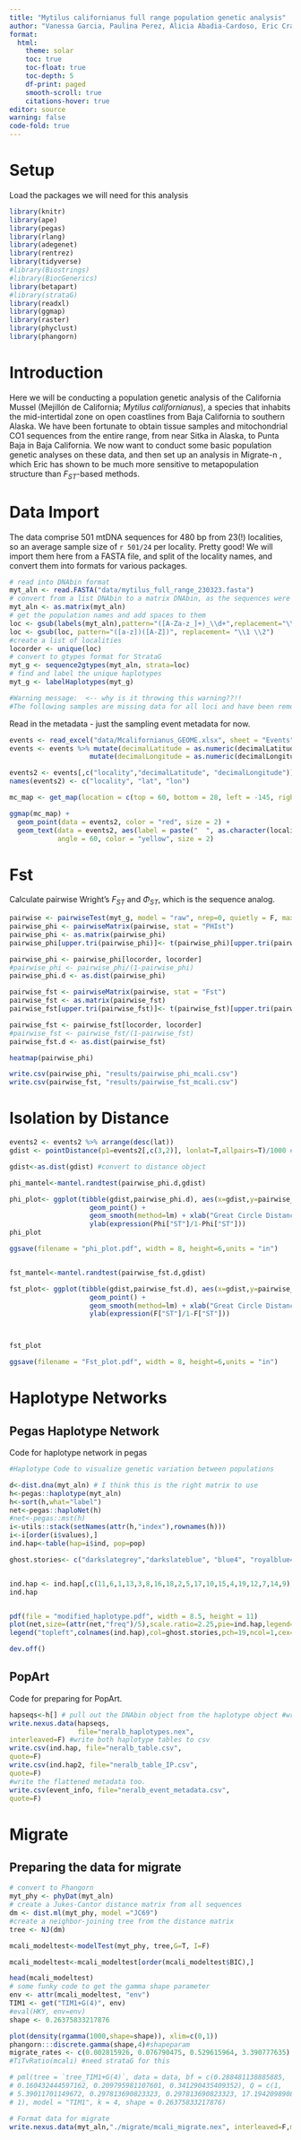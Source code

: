 ```yaml
---
title: "Mytilus californianus full range population genetic analysis"
author: "Vanessa Garcia, Paulina Perez, Alicia Abadia-Cardoso, Eric Crandall"
format:
  html:
    theme: solar
    toc: true
    toc-float: true
    toc-depth: 5
    df-print: paged
    smooth-scroll: true
    citations-hover: true
editor: source
warning: false
code-fold: true
---
```


# Setup

Load the packages we will need for this analysis

```r
library(knitr)
library(ape)
library(pegas)
library(rlang)
library(adegenet)
library(rentrez)
library(tidyverse)
#library(Biostrings)
#library(BiocGenerics)
library(betapart)
#library(strataG)
library(readxl)
library(ggmap)
library(raster)
library(phyclust)
library(phangorn)
```

# Introduction

Here we will be conducting a population genetic analysis of the California Mussel (Mejillón de California; *Mytilus californianus*), a species that inhabits the mid-intertidal zone on open coastlines from Baja California to southern Alaska. We have been fortunate to obtain tissue samples and mitochondrial CO1 sequences from the entire range, from near Sitka in Alaska, to Punta Baja in Baja California. We now want to conduct some basic population genetic analyses on these data, and then set up an analysis in Migrate-n , which Eric has shown to be much more sensitive to metapopulation structure than $F_{ST}$-based methods.

# Data Import

The data comprise 501 mtDNA sequences for 480 bp from 23(!) localities, so an average sample size of `r 501/24` per locality. Pretty good! We will import them here from a FASTA file, and split of the locality names, and convert them into formats for various packages.

```r
# read into DNAbin format
myt_aln <- read.FASTA("data/mytilus_full_range_230323.fasta") 
# convert from a list DNAbin to a matrix DNAbin, as the sequences were already aligned in Geneious
myt_aln <- as.matrix(myt_aln)
# get the population names and add spaces to them
loc <- gsub(labels(myt_aln),pattern="([A-Za-z_]+)_\\d+",replacement="\\1")
loc <- gsub(loc, pattern="([a-z])([A-Z])", replacement= "\\1 \\2")
#create a list of localities
locorder <- unique(loc)
# convert to gtypes format for StrataG
myt_g <- sequence2gtypes(myt_aln, strata=loc)
# find and label the unique haplotypes
myt_g <- labelHaplotypes(myt_g)

#Warning message:  <-- why is it throwing this warning??!!
#The following samples are missing data for all loci and have been removed: CapeArago_20, #WhitePoint_03, WhitePoint_17 
```
Read in the metadata - just the sampling event metadata for now.

```r
events <- read_excel("data/Mcalifornianus_GEOME.xlsx", sheet = "Events")
events <- events %>% mutate(decimalLatitude = as.numeric(decimalLatitude)) %>% 
                    mutate(decimalLongitude = as.numeric(decimalLongitude))

events2 <- events[,c("locality","decimalLatitude", "decimalLongitude")] 
names(events2) <- c("locality", "lat", "lon")

mc_map <- get_map(location = c(top = 60, bottom = 28, left = -145, right = -114 ), zoom = 4)

ggmap(mc_map) + 
  geom_point(data = events2, color = "red", size = 2) +
  geom_text(data = events2, aes(label = paste("  ", as.character(locality), sep="")), 
            angle = 60, color = "yellow", size = 2)

```

# Fst

Calculate pairwise Wright's $F_{ST}$ and $\Phi_{ST}$, which is the sequence analog.

```r
pairwise <- pairwiseTest(myt_g, model = "raw", nrep=0, quietly = F, max.cores=4)
pairwise_phi <- pairwiseMatrix(pairwise, stat = "PHIst")
pairwise_phi <- as.matrix(pairwise_phi)
pairwise_phi[upper.tri(pairwise_phi)]<- t(pairwise_phi)[upper.tri(pairwise_phi)]

pairwise_phi <- pairwise_phi[locorder, locorder]
#pairwise_phi <- pairwise_phi/(1-pairwise_phi)
pairwise_phi.d <- as.dist(pairwise_phi)

pairwise_fst <- pairwiseMatrix(pairwise, stat = "Fst")
pairwise_fst <- as.matrix(pairwise_fst)
pairwise_fst[upper.tri(pairwise_fst)]<- t(pairwise_fst)[upper.tri(pairwise_fst)]

pairwise_fst <- pairwise_fst[locorder, locorder]
#pairwise_fst <- pairwise_fst/(1-pairwise_fst)
pairwise_fst.d <- as.dist(pairwise_fst)

heatmap(pairwise_phi)

write.csv(pairwise_phi, "results/pairwise_phi_mcali.csv")
write.csv(pairwise_fst, "results/pairwise_fst_mcali.csv")
```

# Isolation by Distance

```r
events2 <- events2 %>% arrange(desc(lat))
gdist <- pointDistance(p1=events2[,c(3,2)], lonlat=T,allpairs=T)/1000 #measure great circle distance between points in kilometers

gdist<-as.dist(gdist) #convert to distance object

phi_mantel<-mantel.randtest(pairwise_phi.d,gdist)

phi_plot<- ggplot(tibble(gdist,pairwise_phi.d), aes(x=gdist,y=pairwise_phi.d)) + 
                    geom_point() + 
                    geom_smooth(method=lm) + xlab("Great Circle Distance(km)") +
                    ylab(expression(Phi["ST"]/1-Phi["ST"]))
phi_plot

ggsave(filename = "phi_plot.pdf", width = 8, height=6,units = "in")


fst_mantel<-mantel.randtest(pairwise_fst.d,gdist)

fst_plot<- ggplot(tibble(gdist,pairwise_fst.d), aes(x=gdist,y=pairwise_fst.d)) + 
                    geom_point() + 
                    geom_smooth(method=lm) + xlab("Great Circle Distance(km)") +
                    ylab(expression(F["ST"]/1-F["ST"]))



fst_plot

ggsave(filename = "Fst_plot.pdf", width = 8, height=6,units = "in")
```

# Haplotype Networks

## Pegas Haplotype Network

Code for haplotype network in pegas

```r
#Haplotype Code to visualize genetic variation between populations

d<-dist.dna(myt_aln) # I think this is the right matrix to use
h<-pegas::haplotype(myt_aln)
h<-sort(h,what="label")
net<-pegas::haploNet(h)
#net<-pegas::mst(h)
i<-utils::stack(setNames(attr(h,"index"),rownames(h)))
i<-i[order(i$values),]
ind.hap<-table(hap=i$ind, pop=pop)

ghost.stories<- c("darkslategrey","darkslateblue", "blue4", "royalblue4", "deepskyblue", "royalblue1", "skyblue4","mediumseagreen","darkslateblue","firebrick","coral","darkorange3","darkorange","gold2","gold","yellow1","moccasin","lightskyblue1","lightcyan1")


ind.hap <- ind.hap[,c(11,6,1,13,3,8,16,18,2,5,17,10,15,4,19,12,7,14,9)]
ind.hap


pdf(file = "modified_haplotype.pdf", width = 8.5, height = 11)
plot(net,size=(attr(net,"freq")/5),scale.ratio=2.25,pie=ind.hap,legend=F,labels=F,threshold=0,show.mutation=2,bg=ghost.stories,pch=19,ncol=1,cex=0.85)
legend("topleft",colnames(ind.hap),col=ghost.stories,pch=19,ncol=1,cex=0.85)

dev.off()

```

## PopArt

Code for preparing for PopArt.

```r
hapseqs<-h[] # pull out the DNAbin object from the haplotype object #write this to nexus format
write.nexus.data(hapseqs,
                 file="neralb_haplotypes.nex",
interleaved=F) #write both haplotype tables to csv
write.csv(ind.hap, file="neralb_table.csv",
quote=F)
write.csv(ind.hap2, file="neralb_table_IP.csv",
quote=F)
#write the flattened metadata too.
write.csv(event_info, file="neralb_event_metadata.csv",
quote=F)
```


# Migrate

## Preparing the data for migrate

```r
# convert to Phangorn
myt_phy <- phyDat(myt_aln)
# create a Jukes-Cantor distance matrix from all sequences
dm <- dist.ml(myt_phy, model ="JC69")
#create a neighbor-joining tree from the distance matrix
tree <- NJ(dm)

mcali_modeltest<-modelTest(myt_phy, tree,G=T, I=F)

mcali_modeltest<-mcali_modeltest[order(mcali_modeltest$BIC),]

head(mcali_modeltest)
# some funky code to get the gamma shape parameter
env <- attr(mcali_modeltest, "env")
TIM1 <- get("TIM1+G(4)", env)
#eval(HKY, env=env)
shape <- 0.26375833217876

plot(density(rgamma(1000,shape=shape)), xlim=c(0,1))
phangorn:::discrete.gamma(shape,4)#shapeparam
migrate_rates <- c(0.002815926, 0.076790475, 0.529615964, 3.390777635)
#TiTvRatio(mcali) #need strataG for this

# pml(tree = `tree_TIM1+G(4)`, data = data, bf = c(0.288481138885885, 
# 0.160432444597162, 0.209795981107601, 0.341290435409352), Q = c(1, 
# 5.39011701149672, 0.297813690823323, 0.297813690823323, 17.1942098908114, 
# 1), model = "TIM1", k = 4, shape = 0.26375833217876)

```

```r
# Format data for migrate
write.nexus.data(myt_aln,"./migrate/mcali_migrate.nex", interleaved=F,missing="N")

```

